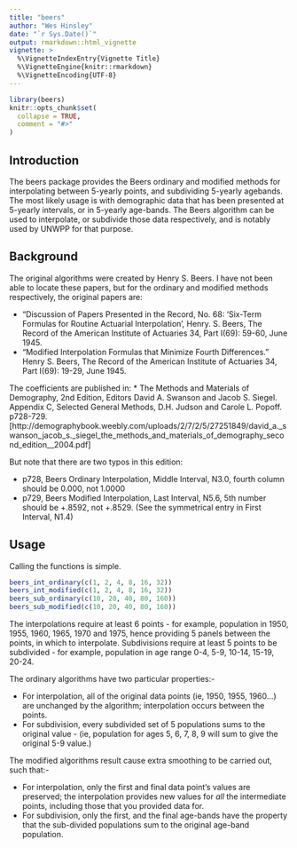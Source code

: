 ```yaml
---
title: "beers"
author: "Wes Hinsley"
date: "`r Sys.Date()`"
output: rmarkdown::html_vignette
vignette: >
  %\VignetteIndexEntry{Vignette Title}
  %\VignetteEngine{knitr::rmarkdown}
  %\VignetteEncoding{UTF-8}
---
```


```r
library(beers)
knitr::opts_chunk$set(
  collapse = TRUE,
  comment = "#>"
)
```

## Introduction

The beers package provides the Beers ordinary and modified methods for interpolating
between 5-yearly points, and subdividing 5-yearly agebands. The most likely usage is 
with demographic data that has been presented at 5-yearly intervals, or in 5-yearly
age-bands. The Beers algorithm can be used to interpolate, or subdivide those data
respectively, and is notably used by UNWPP for that purpose.

## Background

The original algorithms were created by Henry S. Beers. I have not been able to locate
these papers, but for the ordinary and modified methods respectively, the original
papers are:

* "Discussion of Papers Presented in the Record, No. 68: 'Six-Term Formulas for Routine Actuarial Interpolation', Henry. S. Beers, The Record of the American Institute of Actuaries 34, Part I(69): 59-60, June 1945.
* "Modified Interpolation Formulas that Minimize Fourth Differences." Henry S. Beers, The Record of the American Institute of Actuaries 34, Part I(69): 19-29, June 1945.

The coefficients are published in:
* The Methods and Materials of Demography, 2nd Edition, Editors David A. Swanson and Jacob S. Siegel. Appendix C, Selected General Methods, D.H. Judson and Carole L. Popoff. p728-729. [http://demographybook.weebly.com/uploads/2/7/2/5/27251849/david_a._swanson_jacob_s._siegel_the_methods_and_materials_of_demography_second_edition__2004.pdf] 

But note that there are two typos in this edition:

* p728, Beers Ordinary Interpolation, Middle Interval, N3.0, fourth column should be 0.000, not 1.0000
* p729, Beers Modified Interpolation, Last Interval, N5.6, 5th number should be +.8592, not +.8529. (See the symmetrical entry in First Interval, N1.4)

## Usage

Calling the functions is simple.
```r
beers_int_ordinary(c(1, 2, 4, 8, 16, 32))
beers_int_modified(c(1, 2, 4, 8, 16, 32))
beers_sub_ordinary(c(10, 20, 40, 80, 160))
beers_sub_modified(c(10, 20, 40, 80, 160))
```

The interpolations require at least 6 points - for example, population in 
1950, 1955, 1960, 1965, 1970 and 1975, hence providing 5 panels between the points, in which to interpolate. Subdivisions require at least 5 points to be subdivided - for
example, population in age range 0-4, 5-9, 10-14, 15-19, 20-24.

The ordinary algorithms have two particular properties:-

* For interpolation, all of the original data points (ie, 1950, 1955, 1960...) are
unchanged by the algorithm; interpolation occurs between the points.
* For subdivision, every subdivided set of 5 populations sums to the original value - (ie, population for ages 5, 6, 7, 8, 9 will sum to give the original 5-9 value.)

The modified algorithms result cause extra smoothing to be carried out, such that:-

* For interpolation, only the first and final data point's values are preserved; the interpolation provides new values for *all* the intermediate points, including those 
that you provided data for.
* For subdivision, only the first, and the final age-bands have the property that the
sub-divided populations sum to the original age-band population.